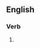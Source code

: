 ==English==

===Verb===
{{head|en|verb form}}

# {{present participle of|funambulate|lang=en|nocat=1}}